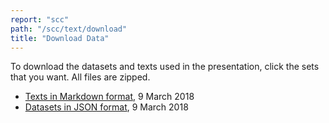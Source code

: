 ```yaml
---
report: "scc"
path: "/scc/text/download"
title: "Download Data"
---
```

To download the datasets and texts used in the presentation, click the sets that you want. All files are zipped.

* <a href="https://epress.nus.edu.sg/sitereports/sitereports/downloads/SCCTextsMD9March2018.zip" target="__new" download>Texts in Markdown format</a>, 9 March 2018
* <a href="https://epress.nus.edu.sg/sitereports/sitereports/downloads/SCCDatasetsJSON9March2018.zip" target="__new" download>Datasets in JSON format</a>, 9 March 2018
